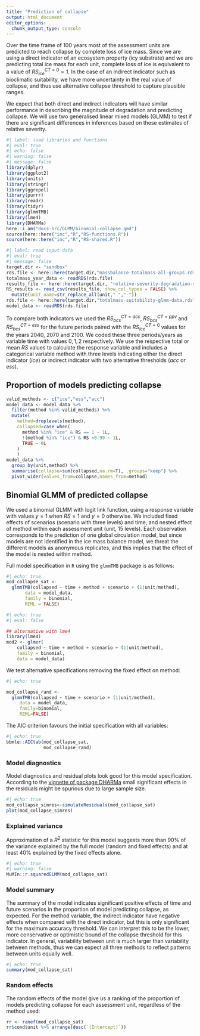 ```yaml
---
title: "Prediction of collapse"
output: html_document
editor_options: 
  chunk_output_type: console
---
```


Over the time frame of 100 years most of the assessment units are predicted to reach collapse by complete loss of ice mass. Since we are using a direct indicator of an ecosystem property (icy substrate) and we are predicting total ice mass for each unit, complete loss of ice is equivalent to a value of $RS_{ice}^{CT=0} = 1$. In the case of an indirect indicator such as bioclimatic suitability, we have more uncertainty in the real value of collapse, and thus use alternative collapse threshold to capture plausible ranges. 

We expect that both direct and indirect indicators will have similar performance in describing the magnitude of degradation and predicting collapse. We will use two generalised linear mixed models (GLMM) to test if there are significant differences in inferences based on these estimates of relative severity.


```r
#| label: load libraries and functions
#| eval: true
#| echo: false
#| warning: false
#| message: false
library(dplyr)
library(ggplot2)
library(units)
library(stringr)
library(ggrepel)
library(purrr)
library(readr)
library(tidyr)
library(glmmTMB)
library(lme4)
library(DHARMa)
here::i_am("docs-src/GLMM/binomial-collapse.qmd")
source(here::here("inc","R","RS-functions.R"))
source(here::here("inc","R","RS-shared.R"))
```

```r
#| label: read input data 
#| eval: true
#| message: false
target.dir <- "sandbox"
rds.file <- here::here(target.dir,"massbalance-totalmass-all-groups.rds")
totalmass_year_data <- readRDS(rds.file)
results_file <- here::here(target.dir, "relative-severity-degradation-suitability-all-tropical-glaciers.csv")
RS_results <- read_csv(results_file, show_col_types = FALSE) %>%
  mutate(unit_name=str_replace_all(unit," ","-"))
rds.file <- here::here(target.dir,"totalmass-suitability-glmm-data.rds")
model_data <- readRDS(rds.file)

```


To compare both indicators we used the $RS_{bcs}^{CT=acc}$, $RS_{bcs}^{CT=ppv}$ and $RS_{bcs}^{CT=ess}$ for the future periods paired with the $RS_{ice}^{CT=0}$ values for the years 2040, 2070 and 2100. We coded these three periods/years as variable $\mathrm{time}$ with values $0, 1, 2$ respectively. We use the respective total or mean $RS$ values to calculate the response variable and includes a categorical variable $\mathrm{method}$ with three levels indicating either the direct indicator ($ice$) or indirect indicator with two alternative thresholds ($acc$ or $ess$).

## Proportion of models predicting collapse


```r
valid_methods <- c("ice","ess","acc")
model_data <- model_data %>% 
  filter(method %in% valid_methods) %>% 
  mutate(
    method=droplevels(method),
    collapsed=case_when(
      method %in% "ice" & RS == 1 ~ 1L,
      !(method %in% "ice") & RS >0.99 ~ 1L,
      TRUE ~ 0L
    )
    )
model_data %>% 
  group_by(unit,method) %>% 
  summarise(collapse=sum(collapsed,na.rm=T), .groups="keep") %>% 
  pivot_wider(values_from=collapse,names_from=method)

```


## Binomial GLMM of predicted collapse

We used a binomial GLMM with logit link function, using a response variable with values $y=1$ when $RS=1$ and $y=0$ otherwise. We included fixed effects of scenarios ($\mathrm{scenario}$ with three levels) and $\mathrm{time}$, and nested effect of $\mathrm{method}$ within each assessment unit ($\mathrm{unit}$, 15 levels). [Each observation corresponds to the prediction of one global circulation model, but since models are not identified in the ice mass balance model, we threat the different models as anonymous replicates, and this implies that the effect of the model is nested within $\mathrm{method}$.]{.aside}

Full model specification in `R` using the `glmmTMB` package is as follows:

```r
#| echo: true
mod_collapse_sat <- 
  glmmTMB(collapsed ~ time + method + scenario + (1|unit/method), 
       data = model_data, 
       family = binomial,
       REML = FALSE)
```

::: {.column-margin}
```r
#| echo: true
#| eval: false

## alternative with lme4
library(lme4)
mod2 <- glmer(
    collapsed ~ time + method + scenario + (1|unit/method), 
    family = binomial,
    data = model_data) 
```
:::

We test alternative specifications removing the fixed effect on $\mathrm{method}$:

```r
#| echo: true

mod_collapse_rand <- 
  glmmTMB(collapsed ~ time + scenario + (1|unit/method), 
     data = model_data, 
     family=binomial,
     REML=FALSE)

```
 
The AIC criterion favours the initial specification with all variables:

```r
#| echo: true
bbmle::AICtab(mod_collapse_sat,
              mod_collapse_rand)
```
 
### Model diagnostics

Model diagnostics and residual plots look good for this model specification. [According to the [vignette of package DHARMa](https://cran.r-project.org/web/packages/DHARMa/vignettes/DHARMa.html#interpreting-residuals-and-recognizing-misspecification-problems) small significant effects in the residuals might be spurious due to large sample size.]{.aside}

```r
#| echo: true
mod_collapse_simres<-simulateResiduals(mod_collapse_sat)
plot(mod_collapse_simres)
```
 
  
### Explained variance

Approximation of a $R^2$ statistic for this model suggests more than 90% of the variance explained by the full model (random and fixed effects) and at least 40% explained by the fixed effects alone.

```r
#| echo: true
#| warning: false
MuMIn::r.squaredGLMM(mod_collapse_sat)
```
 
### Model summary

The summary of the model indicates significant positive effects of time and future scenarios in the proportion of model predicting collapse, as expected. For the method variable, the indirect indicator have negative effects when compared with the direct indicator, but this is only significant for the maximum accuracy threshold. We can interpret this to be the lower, more conservative or optimistic bound of the collapse threshold for this indicator. In general, variability between unit is much larger than variability between methods, thus we can expect all three methods to reflect patterns between units equally well.

```r
#| echo: true
summary(mod_collapse_sat)
```

### Random effects

The random effects of the model give us a ranking of the proportion of models predicting collapse for each assessment unit, regardless of the method used:

```r
rr <- ranef(mod_collapse_sat)
rr$cond$unit %>% arrange(desc(`(Intercept)`))
```
